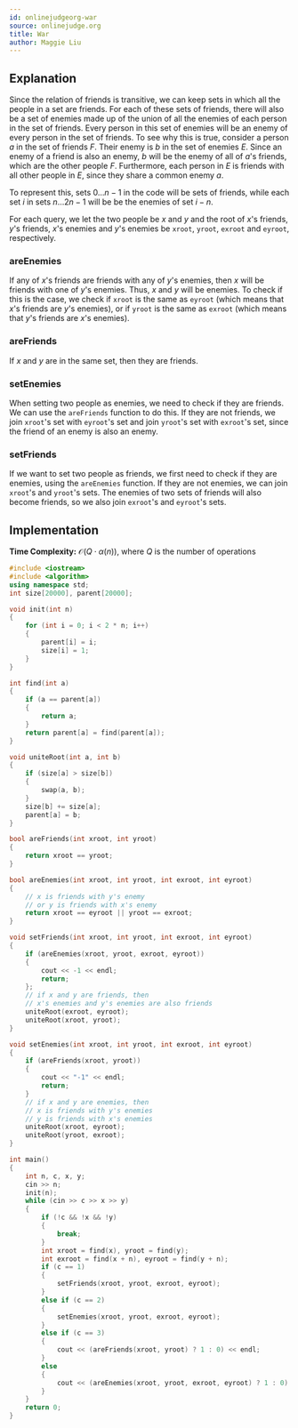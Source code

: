 ---
id: onlinejudgeorg-war
source: onlinejudge.org
title: War
author: Maggie Liu
---

## Explanation

Since the relation of friends is transitive, we can keep sets in which all the
people in a set are friends. For each of these sets of friends, there will also
be a set of enemies made up of the union of all the enemies of each person in
the set of friends. Every person in this set of enemies will be an enemy of
every person in the set of friends. To see why this is true, consider a person
$a$ in the set of friends $F$. Their enemy is $b$ in the set of enemies $E$.
Since an enemy of a friend is also an enemy, $b$ will be the enemy of all of
$a$'s friends, which are the other people $F$. Furthermore, each person in $E$
is friends with all other people in $E$, since they share a common enemy $a$.

To represent this, sets $0 \dots n - 1$ in the code will be sets of friends,
while each set $i$ in sets $n \dots 2n - 1$ will be be the enemies of set
$i - n$.

For each query, we let the two people be $x$ and $y$ and the root of $x$'s
friends, $y$'s friends, $x$'s enemies and $y$'s enemies be $\texttt{xroot}$,
$\texttt{yroot}$, $\texttt{exroot}$ and $\texttt{eyroot}$, respectively.

### areEnemies

If any of $x$'s friends are friends with any of $y$'s enemies, then $x$ will be
friends with one of $y$'s enemies. Thus, $x$ and $y$ will be enemies. To check
if this is the case, we check if $\texttt{xroot}$ is the same as
$\texttt{eyroot}$ (which means that $x$'s friends are $y$'s enemies), or if
$\texttt{yroot}$ is the same as $\texttt{exroot}$ (which means that $y$'s
friends are $x$'s enemies).

### areFriends

If $x$ and $y$ are in the same set, then they are friends.

### setEnemies

When setting two people as enemies, we need to check if they are friends. We can
use the $\texttt{areFriends}$ function to do this. If they are not friends, we
join $\texttt{xroot}$'s set with $\texttt{eyroot}$'s set and join
$\texttt{yroot}$'s set with $\texttt{exroot}$'s set, since the friend of an
enemy is also an enemy.

### setFriends

If we want to set two people as friends, we first need to check if they are
enemies, using the $\texttt{areEnemies}$ function. If they are not enemies, we
can join $\texttt{xroot}$'s and $\texttt{yroot}$'s sets. The enemies of two sets
of friends will also become friends, so we also join $\texttt{exroot}$'s and
$\texttt{eyroot}$'s sets.

## Implementation

**Time Complexity:** $\mathcal{O}(Q \cdot \alpha(n))$, where $Q$ is the number
of operations

<LanguageSection>

<CPPSection>

```cpp
#include <iostream>
#include <algorithm>
using namespace std;
int size[20000], parent[20000];

void init(int n)
{
	for (int i = 0; i < 2 * n; i++)
	{
		parent[i] = i;
		size[i] = 1;
	}
}

int find(int a)
{
	if (a == parent[a])
	{
		return a;
	}
	return parent[a] = find(parent[a]);
}

void uniteRoot(int a, int b)
{
	if (size[a] > size[b])
	{
		swap(a, b);
	}
	size[b] += size[a];
	parent[a] = b;
}

bool areFriends(int xroot, int yroot)
{
	return xroot == yroot;
}

bool areEnemies(int xroot, int yroot, int exroot, int eyroot)
{
	// x is friends with y's enemy
	// or y is friends with x's enemy
	return xroot == eyroot || yroot == exroot;
}

void setFriends(int xroot, int yroot, int exroot, int eyroot)
{
	if (areEnemies(xroot, yroot, exroot, eyroot))
	{
		cout << -1 << endl;
		return;
	};
	// if x and y are friends, then
	// x's enemies and y's enemies are also friends
	uniteRoot(exroot, eyroot);
	uniteRoot(xroot, yroot);
}

void setEnemies(int xroot, int yroot, int exroot, int eyroot)
{
	if (areFriends(xroot, yroot))
	{
		cout << "-1" << endl;
		return;
	}
	// if x and y are enemies, then
	// x is friends with y's enemies
	// y is friends with x's enemies
	uniteRoot(xroot, eyroot);
	uniteRoot(yroot, exroot);
}

int main()
{
	int n, c, x, y;
	cin >> n;
	init(n);
	while (cin >> c >> x >> y)
	{
		if (!c && !x && !y)
		{
			break;
		}
		int xroot = find(x), yroot = find(y);
		int exroot = find(x + n), eyroot = find(y + n);
		if (c == 1)
		{
			setFriends(xroot, yroot, exroot, eyroot);
		}
		else if (c == 2)
		{
			setEnemies(xroot, yroot, exroot, eyroot);
		}
		else if (c == 3)
		{
			cout << (areFriends(xroot, yroot) ? 1 : 0) << endl;
		}
		else
		{
			cout << (areEnemies(xroot, yroot, exroot, eyroot) ? 1 : 0) << endl;
		}
	}
	return 0;
}
```

</CPPSection>

</LanguageSection>
